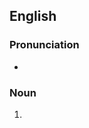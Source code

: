 ==English==

===Pronunciation===
* {{rhymes|en|ɛlfθs}}

===Noun===
{{head|en|noun form}}

# {{plural of|en|twelfth}}